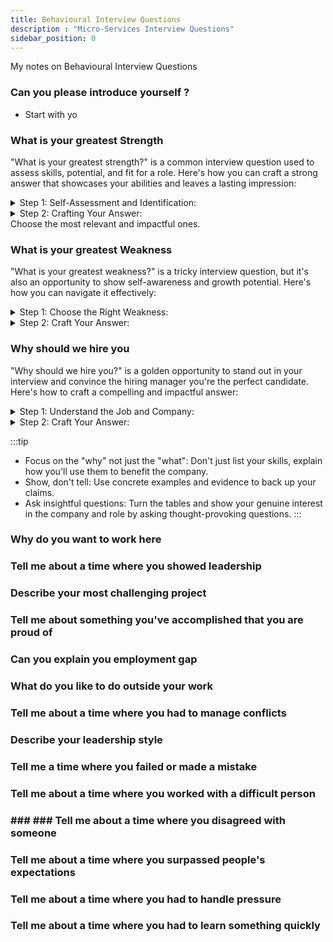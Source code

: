 ```yaml
---
title: Behavioural Interview Questions
description : "Micro-Services Interview Questions"
sidebar_position: 0
---
```



My notes on Behavioural Interview Questions

### Can you please introduce yourself ?
- Start with yo
### What is your greatest Strength
"What is your greatest strength?" is a common interview question used to assess skills, potential, and fit for a role. Here's how you can craft a strong answer that showcases your abilities and leaves a lasting impression:

<details>
<summary>Step 1: Self-Assessment and Identification:</summary>
- Reflect on your past experiences: Think about situations where you excelled, thrived under pressure, or demonstrated exceptional skills. Identify common threads and recurring strengths.
- Consider the job requirements: Read the job description carefully and analyze the required skills and qualifications. Align your identified strengths with those requirements.
- Be honest and genuine: Choose a strength you genuinely possess and can confidently speak about. Authenticity shines through!
</details>

<details>
<summary>Step 2: Crafting Your Answer:</summary>
- Start with a clear statement: Define your chosen strength concisely using a powerful verb. For example, "My greatest strength is problem-solving" or "I excel at building strong relationships."
- Provide evidence and examples: Don't just tell them, show them! Back up your claim with a specific example from your past experience where you utilized this strength to achieve a positive outcome. Use the STAR method (Situation, Task, Action, Result) for a structured approach.
- Quantify your impact: If possible, add numbers and metrics to demonstrate the results of your actions. This adds concreteness and highlights your effectiveness.
- Connect to the job: Relate your chosen strength to the specific needs of the role and company. Explain how your strength would benefit them and contribute to their success.
</details>
 Choose the most relevant and impactful ones.

### What is your greatest Weakness
"What is your greatest weakness?" is a tricky interview question, but it's also an opportunity to show self-awareness and growth potential. Here's how you can navigate it effectively:

<details>
<summary>Step 1: Choose the Right Weakness:</summary>
- Don't pick deal-breakers: Avoid mentioning weaknesses that directly contradict the job requirements or could raise red flags. For example, if the role requires strong public speaking, don't say you're shy.
- Focus on areas for improvement: Choose a genuine weakness you're actively working on, not something you've already mastered. This demonstrates self-awareness and a desire to learn.
- Keep it relevant: Ideally, select a weakness that can be mitigated or even turned into a strength under the right circumstances.
</details>

<details>
<summary>Step 2: Craft Your Answer:</summary>
- Start with honesty: Acknowledge your weakness upfront, being open and transparent. Saying things like "I wouldn't say I'm perfect at..." or "I'm still developing..." conveys authenticity.
- Explain the impact: Briefly describe how this weakness has affected you in the past, but avoid dwelling on negativity. Keep it factual and concise.
- Highlight your efforts: Now comes the crucial part! Show the interviewer you're not passive about this weakness. Explain what you're doing to improve, from taking courses and seeking feedback to practicing specific skills.
- Frame it as a positive: Turn your weakness into a growth opportunity. Mention how overcoming it will make you a stronger and more valuable asset to the team.
</details>

### Why should we hire you
"Why should we hire you?" is a golden opportunity to stand out in your interview and convince the hiring manager you're the perfect candidate. Here's how to craft a compelling and impactful answer:

<details>
<summary>Step 1: Understand the Job and Company:</summary>
- Do your research: Thoroughly analyze the job description, company website, and any available information about the company culture and challenges. Understanding their needs will allow you to tailor your answer accordingly.
- Identify key requirements: Pinpoint the most crucial skills, qualifications, and experiences they're seeking. This becomes your roadmap for highlighting your relevant strengths.
- Think about what sets you apart: Consider your unique skills, achievements, and experiences that no other candidate can offer. This is your chance to shine!
</details>

<details>
<summary>Step 2: Craft Your Answer:</summary>
- Start with a confident hook: Grab their attention with a concise statement that showcases your enthusiasm for the role and company. For example, "I'm thrilled about the opportunity to join your team because..."
- Connect your skills and experience to their needs: Use the information you gathered in step 1 to demonstrate how your qualifications directly address their challenges and contribute to their success. Quantify your accomplishments whenever possible using data and metrics.
- Go beyond the resume: Share a specific example or anecdote that showcases your problem-solving abilities, initiative, or teamwork skills in action. This adds depth and personalization to your answer.
- Express your passion and fit: Briefly mention your genuine interest in the company's mission or industry. Explain how your values and long-term goals align with their vision.
</details>

:::tip
- Focus on the "why" not just the "what": Don't just list your skills, explain how you'll use them to benefit the company.
- Show, don't tell: Use concrete examples and evidence to back up your claims.
- Ask insightful questions: Turn the tables and show your genuine interest in the company and role by asking thought-provoking questions.
:::

### Why do you want to work here
### Tell me about a time where you showed leadership
### Describe your most challenging project
### Tell me about something you've accomplished that you are proud of
### Can you explain you employment gap
### What do you like to do outside your work
### Tell me about a time where you had to manage conflicts
### Describe your leadership style
### Tell me a time where you failed or made a mistake
### Tell me about a time where you worked with a difficult person
### ### ### Tell me about a time where you disagreed with someone
### Tell me about a time where you surpassed people's expectations
### Tell me about a time where you had to handle pressure
### Tell me about a time where you had to learn something quickly























